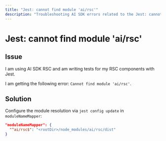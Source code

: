 ```yaml
---
title: "Jest: cannot find module 'ai/rsc'"
description: "Troubleshooting AI SDK errors related to the Jest: cannot find module 'ai/rsc' error"
---
```


# Jest: cannot find module 'ai/rsc'

## Issue

I am using AI SDK RSC and am writing tests for my RSC components with Jest.

I am getting the following error: `Cannot find module 'ai/rsc'`.

## Solution

Configure the module resolution via `jest config update` in `moduleNameMapper`:

```json filename="jest.config.js"
"moduleNameMapper": {
  "^ai/rsc$": "<rootDir>/node_modules/ai/rsc/dist"
}
```
